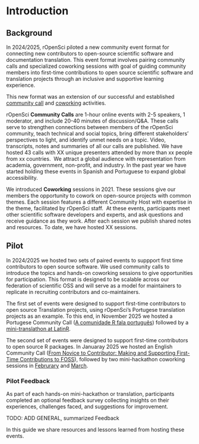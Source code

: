 # Introduction


## Background
In 2024/2025, rOpenSci piloted a new community event format for connecting new contributors to open-source scientific software and documentation translation. This event format involves pairing community calls and specialized coworking sessions with goal of guiding community members into first-time contributions to open source scientific software and translation projects through an inclusive and supportive learning experience. 

This new format was an extension of our successful and established [community call](https://ropensci.org/commcalls) and [coworking](https://ropensci.org/coworking) activities.

rOpenSci **Community Calls** are 1-hour online events with 2-5 speakers, 1 moderator, and include 20-40 minutes of discussion/Q&A.
These calls serve to strengthen connections between members of the rOpenSci community, teach technical and social topics, bring different stakeholders’ perspectives to light, and identify unmet needs on a topic.
Video, transcripts, notes and summaries of all our calls are published.
We have hosted 43 calls with XX unique presenters attended by more than xx people from xx countries. 
We attract a global audience with representation from academia, government, non-profit, and industry.
In the past year we have started holding these events in Spanish and Portuguese to expand global accessibility.

We introduced **Coworking** sessions in 2021.
These sessions give our members the opportunity to cowork on open-source projects with common themes.
Each session features a different Community Host with expertise in the theme, facilitated by rOpenSci staff. 
At these events, participants meet other scientific software developers and experts, and ask questions and receive guidance as they work.
After each session we publish shared notes and resources.
To date, we have hosted XX sessions. 

## Pilot

In 2024/2025 we hosted two sets of paired events to suppport first time contributors to open source software.
We used community calls to introduce the topics and hands-on coworking sessions to give opportunities for  participation.
This format is designed to be scalable across our federation of scientific OSS and will serve as a model for maintainers to replicate in recruiting contributors and co-maintainers.

The first set of events were designed to support first-time contributors to open source Translation projects, using rOpenSci's Portugese translation projects as an example.
To this end, in November 2025 we hosted a Portugese Community Call ([A comunidade R fala português](https://ropensci.org/commcalls/translation-portuguese/)) followed by a [mini-translathon at LatinR](https://latinr.org/en/cronograma/translaton/translaton-en.html).

The second set of events were designed to support first-time contributors to open source R packages. 
In Januaray 2025 we hosted an English Community Call ([From Novice to Contributor: Making and Supporting First-Time Contributions to FOSS](https://ropensci.org/commcalls/first-time-contributor/)), 
followed by two mini-hackathon coworking sessions in [Februrary](https://ropensci.org/events/coworking-2025-02/) and [March](https://ropensci.org/events/coworking-2025-03/). 

### Pilot Feedback

As part of each hands-on mini-hackathon or translation, 
participants completed an optional feedback survey collecting insights on their experiences, 
challenges faced, and suggestions for improvement.


TODO: ADD GENERAL, summarized Feedback





In this guide we share resources and lessons learned from hosting these events. 
